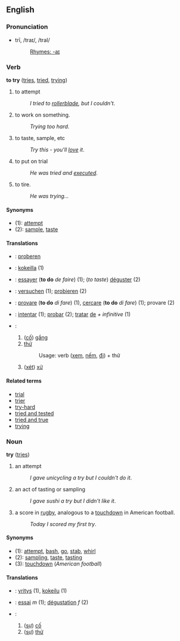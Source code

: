 ==English==
===Pronunciation===
*trī, /traɪ/, /traI/
*:[[Rhymes:English:-aɪ|Rhymes: -aɪ]]

===Verb===
'''to try''' ([[tries]], [[tried]], [[trying]])

# to attempt
#:''I tried to [[rollerblade]], but I couldn't''.
# to work on something.
#:''Trying too hard.''
# to taste, sample, etc
#:''Try this - you'll [[Love#Verb|love]] it''.
# to put on trial
#:''He was tried and [[execute]]d''.
# to tire.
#:''He was trying...''

====Synonyms====
*(1): [[attempt]]
*(2): [[sample]], [[taste]]

====Translations====
*{{nl}}: [[proberen]]
*{{fi}}: [[kokeilla]] (1)
*{{fr}}: [[essayer]] ('''to do''' ''de faire'') (1); (''to taste'') [[déguster]] (2)
*{{de}}: [[versuchen]] (1); [[probieren]] (2)
*{{it}}: [[provare]] ('''to do''' ''di fare'') (1), [[cercare]] ('''to do''' ''di fare'') (1); provare (2)
*{{es}}: [[intentar]] (1); [[probar]] (2); [[tratar]] [[de]] ''+ infinitive'' (1)
*{{vi}}:
*#([[cố]]) [[cố gắng|gắng]]
*#[[thử]]
*#:Usage: verb ([[xem]], [[nếm]], [[đi]]) + thử
*#([[xét]]) [[xử]]

====Related terms====
*[[trial]]
*[[trier]]
*[[try-hard]]
*[[tried and tested]]
*[[tried and true]]
*[[trying]]

===Noun===
'''try''' ([[tries]])

# an attempt
#:''I gave unicycling a try but I couldn't do it''.
# an act of tasting or sampling
#:''I gave sushi a try but I didn't like it''.
# a score in [[rugby]], analogous to a [[touchdown]] in American football.
#:''Today I scored my first try''.

====Synonyms====
*(1): [[attempt]], [[bash]], [[go]], [[stab]], [[whirl]]
*(2): [[sampling]], [[taste]], [[tasting]]
*(3): [[touchdown]] (''American football'')

====Translations====
*{{fi}}: [[yritys]] (1), [[kokeilu]] (1)
*{{fr}}: [[essai]] ''m'' (1); [[dégustation]] ''f'' (2)
*{{vi}}:
*#([[sự]]) [[cố]]
*#([[sự]]) [[thử]]